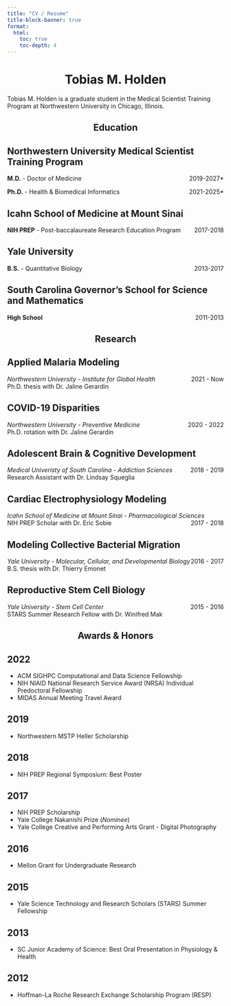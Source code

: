 ```yaml
---
title: "CV / Resume"
title-block-banner: true
format:
  html:
    toc: true
    toc-depth: 4
---
```

<center>
# Tobias M. Holden
</center>

Tobias M. Holden is a graduate student in the Medical Scientist Training Program at Northwestern University in Chicago, Illinois.

<center>
## Education
</center>
::: {.callout-note icon="false"}
## Northwestern University Medical Scientist Training Program
**M.D.** - Doctor of Medicine [2019-2027*]{style="float:right"}

**Ph.D.** - Health & Biomedical Informatics [2021-2025*]{style="float:right"}
:::
::: {.callout-note icon="false"}
## Icahn School of Medicine at Mount Sinai
**NIH PREP** - Post-baccalaureate Research Education Program [2017-2018]{style="float:right"}
:::
::: {.callout-note icon="false"}
## Yale University
**B.S.** - Quantitative Biology [2013-2017]{style="float:right"}
:::
::: {.callout-note icon="false"}
## South Carolina Governor's School for Science and Mathematics
**High School** [2011-2013]{style="float:right"}
:::

<center>
## Research
</center>

::: {.callout-tip icon="false"}
## Applied Malaria Modeling
*Northwestern University - Institute for Global Health* [2021 - Now]{style="float:right;"}\
Ph.D. thesis with Dr. Jaline Gerardin
:::
::: {.callout-tip icon="false"}
## COVID-19 Disparities
*Northwestern University - Preventive Medicine* [2020 - 2022]{style="float:right;"}\
Ph.D. rotation with Dr. Jaline Gerardin
:::
::: {.callout-tip icon="false"}
## Adolescent Brain & Cognitive Development
*Medical Univeristy of South Carolina - Addiction Sciences* [2018 - 2019]{style="float:right;"}\
Research Assistant with Dr. Lindsay Squeglia
:::
::: {.callout-tip icon="false"}
## Cardiac Electrophysiology Modeling
*Icahn School of Medicine at Mount Sinai - Pharmacological Sciences* [2017 - 2018]{style="float:right;"}\
NIH PREP Scholar with Dr. Eric Sobie
:::
::: {.callout-tip icon="false"}
## Modeling Collective Bacterial Migration
*Yale University - Molecular, Cellular, and Developmental Biology* [2016 - 2017]{style="float:right;"}\
B.S. thesis with Dr. Thierry Emonet
:::
::: {.callout-tip icon="false"}
## Reproductive Stem Cell Biology
*Yale University - Stem Cell Center* [2015 - 2016]{style="float:right;"}\
STARS Summer Research Fellow with Dr. Winifred Mak
:::

<center>
## Awards & Honors
</center>

::: {.callout-important icon="false"}
## 2022

-   ACM SIGHPC Computational and Data Science Fellowship
-   NIH NIAID National Research Service Award (NRSA) Individual Predoctoral Fellowship
-   MIDAS Annual Meeting Travel Award
:::
::: {.callout-important icon="false"}
## 2019

-   Northwestern MSTP Heller Scholarship
:::
::: {.callout-important icon="false"}
## 2018

-   NIH PREP Regional Symposium: Best Poster
:::
::: {.callout-important icon="false"}
## 2017

-   NIH PREP Scholarship
-   Yale College Nakanishi Prize (*Nominee*)
-   Yale College Creative and Performing Arts Grant - Digital Photography
:::
::: {.callout-important icon="false"}
## 2016

-   Mellon Grant for Undergraduate Research
:::
::: {.callout-important icon="false"}
## 2015

-   Yale Science Technology and Research Scholars (STARS) Summer Fellowship
:::
::: {.callout-important icon="false"}
## 2013

-   SC Junior Academy of Science: Best Oral Presentation in Physiology & Health
:::
::: {.callout-important icon="false"}
## 2012

-   Hoffman-La Roche Research Exchange Scholarship Program (RESP)
:::